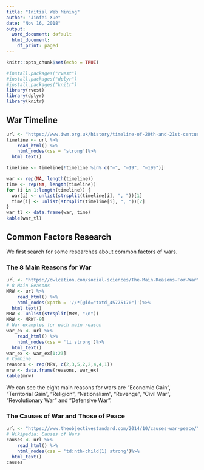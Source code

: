 ---
title: "Initial Web Mining"
author: "Jinfei Xue"
date: "Nov 16, 2018"
output:
  word_document: default
  html_document:
    df_print: paged
---

```{r setup, include=FALSE}
knitr::opts_chunk$set(echo = TRUE)
```

```{r, warning=FALSE, message=FALSE}
#install.packages("rvest")
#install.packages("dplyr")
#install.packages("knitr")
library(rvest)
library(dplyr)
library(knitr)
```

## War Timeline

```{r, warning=FALSE, message=FALSE}

url <- "https://www.iwm.org.uk/history/timeline-of-20th-and-21st-century-wars"
timeline <- url %>%
    read_html() %>%
    html_nodes(css = 'strong')%>%
  html_text() 

timeline <- timeline[!timeline %in% c("–", "–19", "–199")]

war <- rep(NA, length(timeline))
time <- rep(NA, length(timeline))
for (i in 1:length(timeline)) {
  war[i] <- unlist(strsplit(timeline[i], ", "))[1]
  time[i] <- unlist(strsplit(timeline[i], ", "))[2]
}
war_tl <- data.frame(war, time)
kable(war_tl)

```

## Common Factors Research

We first search for some researches about common factors of wars.

### The 8 Main Reasons for War
```{r}
url <- "https://owlcation.com/social-sciences/The-Main-Reasons-For-War"
# 8 Main Reasons
MRW <- url %>%
    read_html() %>%
    html_nodes(xpath = '//*[@id="txtd_45775170"]')%>%
  html_text() 
MRW <- unlist(strsplit(MRW, "\n"))
MRW <- MRW[-9]
# War examples for each main reason
war_ex <- url %>%
    read_html() %>%
    html_nodes(css = 'li strong')%>%
  html_text() 
war_ex <- war_ex[1:23]
# Combine
reasons <- rep(MRW, c(2,3,5,2,2,4,4,1))
mrw <- data.frame(reasons, war_ex)
kable(mrw)

```

We can see the eight main reasons for wars are "Economic Gain", "Territorial Gain", "Religion", "Nationalism", "Revenge", "Civil War", "Revolutionary War" and "Defensive War".

### The Causes of War and Those of Peace
```{r}
url <- "https://www.theobjectivestandard.com/2014/10/causes-war-peace/"
# Wikipedia: Causes of Wars
causes <- url %>%
    read_html() %>%
    html_nodes(css = 'td:nth-child(1) strong')%>%
  html_text() 
causes

```

